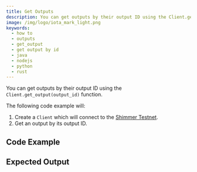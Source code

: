 ```yaml
---
title: Get Outputs
description: You can get outputs by their output ID using the Client.get_output(output_id) function.
image: /img/logo/iota_mark_light.png
keywords:
  - how to
  - outputs
  - get_output
  - get output by id
  - java
  - nodejs
  - python
  - rust
---
```



You can get outputs by their output ID using the `Client.get_output(output_id)` function.

The following code example will:

1. Create a `Client` which will connect to the [Shimmer Testnet](https://api.testnet.shimmer.network).
2. Get an output by its output ID.

## Code Example

<Tabs groupId="language">
  <TabItem value='rust' label='Rust'>
    <RustCode />
  </TabItem>
  <TabItem value='nodejs' label='Nodejs'>
    <NodejsCode />
  </TabItem>
  <TabItem value='python' label='Python'>
    <PythonCode />
  </TabItem>
  <TabItem value='java' label='Java'>
    <JavaCode />
  </TabItem>
</Tabs>

## Expected Output

<Tabs groupId="language">
  <TabItem value='rust' label='Rust'>
    <RustOutput />
  </TabItem>
  <TabItem value='nodejs' label='Nodejs'>
    <NodejsOutput />
  </TabItem>
  <TabItem value='python' label='Python'>
    <PythonOutput />
  </TabItem>
  <TabItem value='java' label='Java'>
    <JavaOutput />
  </TabItem>
</Tabs>
